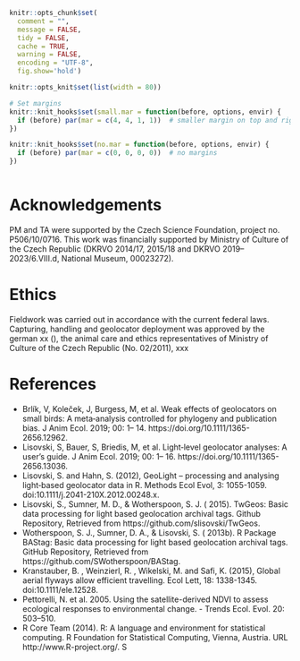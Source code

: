 ```r
knitr::opts_chunk$set(
  comment = "",
  message = FALSE,
  tidy = FALSE,
  cache = TRUE,
  warning = FALSE,
  encoding = "UTF-8",
  fig.show='hold')

knitr::opts_knit$set(list(width = 80))

# Set margins
knitr::knit_hooks$set(small.mar = function(before, options, envir) {
  if (before) par(mar = c(4, 4, 1, 1))  # smaller margin on top and right
})

knitr::knit_hooks$set(no.mar = function(before, options, envir) {
  if (before) par(mar = c(0, 0, 0, 0))  # no margins
})



```
# Acknowledgements

PM and TA were supported by the Czech Science Foundation, project no. P506/10/0716. This work was financially supported by Ministry of Culture of the Czech Republic (DKRVO 2014/17, 2015/18 and DKRVO 2019–2023/6.VIII.d, National Museum, 00023272). 


# Ethics 
Fieldwork was carried out in accordance with the current federal laws. Capturing, handling and geolocator deployment was approved by the german xx (), the animal care and ethics representatives of Ministry of Culture of the Czech Republic (No. 02/2011), xxx


# References

* Brlík, V, Koleček, J, Burgess, M, et al. Weak effects of geolocators on small birds: A meta‐analysis controlled for phylogeny and publication bias. J Anim Ecol. 2019; 00: 1– 14. https://doi.org/10.1111/1365-2656.12962. <a id="brlik_jae_2019"></a>
* Lisovski, S, Bauer, S, Briedis, M, et al. Light‐level geolocator analyses: A user's guide. J Anim Ecol. 2019; 00: 1– 16. https://doi.org/10.1111/1365-2656.13036. <a id="lisovski_2019"></a>
* Lisovski, S. and Hahn, S. (2012), GeoLight – processing and analysing light‐based geolocator data in R. Methods Ecol Evol, 3: 1055-1059. doi:10.1111/j.2041-210X.2012.00248.x. <a id="#lisovskis_hahn_2012"></a>
* Lisovski, S., Sumner, M. D., & Wotherspoon, S. J. ( 2015). TwGeos: Basic data processing for light based geolocation archival tags. Github Repository, Retrieved from https://github.com/slisovski/TwGeos. <a id="#lisovski_TWGeos_2015"></a>
* Wotherspoon, S. J., Sumner, D. A., & Lisovski, S. ( 2013b). R Package BAStag: Basic data processing for light based geolocation archival tags. GitHub Repository, Retrieved from https://github.com/SWotherspoon/BAStag. <a id="#wotherspoon_2013"></a>
* Kranstauber, B. , Weinzierl, R. , Wikelski, M. and Safi, K. (2015), Global aerial flyways allow efficient travelling. Ecol Lett, 18: 1338-1345. doi:10.1111/ele.12528. <a id="#kranstauber_2015"></a>
* Pettorelli, N. et al. 2005. Using the satellite-derived NDVI to assess ecological responses to environmental change. - Trends Ecol. Evol. 20: 503–510. <a id="#petorelli_2005"></a>
* R Core Team (2014). R: A language and environment for statistical computing. R Foundation for Statistical Computing, Vienna, Austria. URL http://www.R-project.org/. <a id="#Rdev"></a>S
